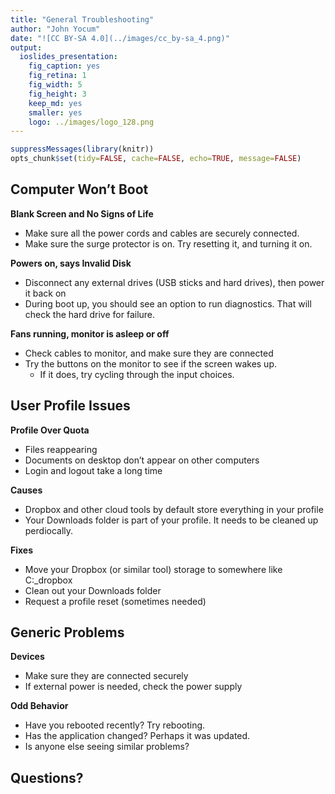 ```yaml
---
title: "General Troubleshooting"
author: "John Yocum"
date: "![CC BY-SA 4.0](../images/cc_by-sa_4.png)"
output:
  ioslides_presentation:
    fig_caption: yes
    fig_retina: 1
    fig_width: 5
    fig_height: 3
    keep_md: yes
    smaller: yes
    logo: ../images/logo_128.png
---
```


```r
suppressMessages(library(knitr))
opts_chunk$set(tidy=FALSE, cache=FALSE, echo=TRUE, message=FALSE)
```

## Computer Won't Boot

**Blank Screen and No Signs of Life**

- Make sure all the power cords and cables are securely connected.
- Make sure the surge protector is on. Try resetting it, and turning it on.

**Powers on, says Invalid Disk**

- Disconnect any external drives (USB sticks and hard drives), then power it back on
- During boot up, you should see an option to run diagnostics. That will check the hard drive for failure.

**Fans running, monitor is asleep or off**

- Check cables to monitor, and make sure they are connected
- Try the buttons on the monitor to see if the screen wakes up.
    - If it does, try cycling through the input choices.

## User Profile Issues

**Profile Over Quota**

- Files reappearing
- Documents on desktop don't appear on other computers
- Login and logout take a long time

**Causes**

- Dropbox and other cloud tools by default store everything in your profile
- Your Downloads folder is part of your profile. It needs to be cleaned up perdiocally.

**Fixes**

- Move your Dropbox (or similar tool) storage to somewhere like C:\john_dropbox
- Clean out your Downloads folder
- Request a profile reset (sometimes needed)

## Generic Problems

**Devices**

- Make sure they are connected securely
- If external power is needed, check the power supply

**Odd Behavior**

- Have you rebooted recently? Try rebooting.
- Has the application changed? Perhaps it was updated.
- Is anyone else seeing similar problems?

## Questions?